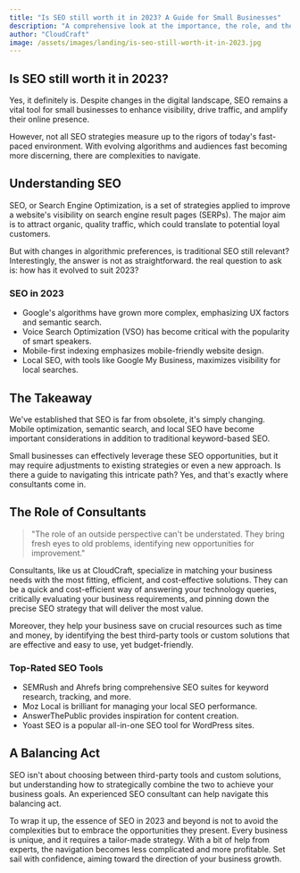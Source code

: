 ```yaml
---
title: "Is SEO still worth it in 2023? A Guide for Small Businesses"
description: "A comprehensive look at the importance, the role, and the benefits of SEO for small businesses in 2023."
author: "CloudCraft"
image: /assets/images/landing/is-seo-still-worth-it-in-2023.jpg
---
```


## Is SEO still worth it in 2023?

Yes, it definitely is. Despite changes in the digital landscape, SEO remains a vital tool for small businesses to enhance visibility, drive traffic, and amplify their online presence.

However, not all SEO strategies measure up to the rigors of today's fast-paced environment. With evolving algorithms and audiences fast becoming more discerning, there are complexities to navigate.

<ServicesBlurb />

## Understanding SEO

SEO, or Search Engine Optimization, is a set of strategies applied to improve a website's visibility on search engine result pages (SERPs). The major aim is to attract organic, quality traffic, which could translate to potential loyal customers. 

But with changes in algorithmic preferences, is traditional SEO still relevant? Interestingly, the answer is not as straightforward. the real question to ask is: how has it evolved to suit 2023?

### SEO in 2023

 * Google's algorithms have grown more complex, emphasizing UX factors and semantic search.
 * Voice Search Optimization (VSO) has become critical with the popularity of smart speakers.
 * Mobile-first indexing emphasizes mobile-friendly website design.
 * Local SEO, with tools like Google My Business, maximizes visibility for local searches.

## The Takeaway

We've established that SEO is far from obsolete, it's simply changing. Mobile optimization, semantic search, and local SEO have become important considerations in addition to traditional keyword-based SEO. 

Small businesses can effectively leverage these SEO opportunities, but it may require adjustments to existing strategies or even a new approach. Is there a guide to navigating this intricate path? Yes, and that's exactly where consultants come in.

<GetStartedBlurb />

## The Role of Consultants 

<blockquote>
  "The role of an outside perspective can't be understated. They bring fresh eyes to old problems, identifying new opportunities for improvement." 
</blockquote>

Consultants, like us at CloudCraft, specialize in matching your business needs with the most fitting, efficient, and cost-effective solutions. They can be a quick and cost-efficient way of answering your technology queries, critically evaluating your business requirements, and pinning down the precise SEO strategy that will deliver the most value.

Moreover, they help your business save on crucial resources such as time and money, by identifying the best third-party tools or custom solutions that are effective and easy to use, yet budget-friendly.

### Top-Rated SEO Tools 

 * SEMRush and Ahrefs bring comprehensive SEO suites for keyword research, tracking, and more.
 * Moz Local is brilliant for managing your local SEO performance.
 * AnswerThePublic provides inspiration for content creation.
 * Yoast SEO is a popular all-in-one SEO tool for WordPress sites.

## A Balancing Act

SEO isn't about choosing between third-party tools and custom solutions, but understanding how to strategically combine the two to achieve your business goals. An experienced SEO consultant can help navigate this balancing act. 

To wrap it up, the essence of SEO in 2023 and beyond is not to avoid the complexities but to embrace the opportunities they present. Every business is unique, and it requires a tailor-made strategy. With a bit of help from experts, the navigation becomes less complicated and more profitable. Set sail with confidence, aiming toward the direction of your business growth.
